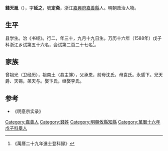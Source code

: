 '''錢天胤'''（{{bd|？||?||catIdx=Q}}），字'''延之'''，號'''定斋'''，浙江[[嘉興府|嘉興府]][[嘉善縣|嘉善縣]]人。明朝政治人物。

==生平==
县学生。治《书经》。行二，年三十，九月十九日生。万历十六年（1588年）戊子科浙江乡试第五十六名，会试第二百二十七名<ref>《萬曆二十九年進士登科録》</ref>。

==家族==
曾祖光（卫经历），祖南土（县主簿），父承恩，前母沈氏，母袁氏。永感下。兄天爵、天锡，弟天与。娶卞氏，继娶李氏。

==参考==
{{reflist}}
*《明憙宗实录》

{{start box}}
{{s-off}}
{{s-before|[[胡汝政|胡汝政]]}}
{{s-title|明朝攸縣知縣|萬曆年間}}
{{s-after|[[夏之令|夏之令]]}}
{{end box}}

{{明朝人物小作品}}
{{萬曆二十九年辛丑科殿試金榜}}
{{DEFAULTSORT:Qian钱}}

[[Category:嘉善人|Category:嘉善人]]
[[Category:錢姓|Category:錢姓]]
[[Category:明朝攸縣知縣|Category:明朝攸縣知縣]]
[[Category:萬曆十六年戊子科舉人|Category:萬曆十六年戊子科舉人]]